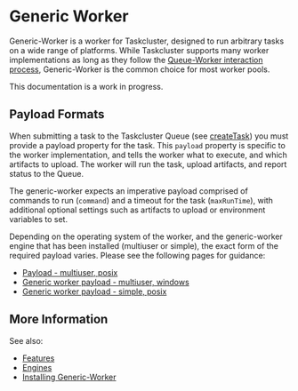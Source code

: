 # Generic Worker

Generic-Worker is a worker for Taskcluster, designed to run arbitrary tasks on a wide range of platforms.
While Taskcluster supports many worker implementations as long as they follow the [Queue-Worker interaction process](/docs/reference/platform/queue/worker-interaction), Generic-Worker is the common choice for most worker pools.

This documentation is a work in progress.

## Payload Formats

When submitting a task to the Taskcluster Queue (see [createTask](/docs/reference/platform/queue/api#createTask)) you must provide a payload property for the task.
This `payload` property is specific to the worker implementation, and tells the worker what to execute, and which artifacts to upload.
The worker will run the task, upload artifacts, and report status to the Queue.

The generic-worker expects an imperative payload comprised of commands to run (`command`) and a timeout for the task (`maxRunTime`), with additional optional settings such as artifacts to upload or environment variables to set.

Depending on the operating system of the worker, and the generic-worker engine that has been installed (multiuser or simple), the exact form of the required payload varies.
Please see the following pages for guidance:

<!-- BEGIN PAYLOAD LINKS -->
 * [Payload - multiuser, posix](/docs/reference/workers/generic-worker/multiuser-posix-payload)
 * [Generic worker payload - multiuser, windows](/docs/reference/workers/generic-worker/multiuser-windows-payload)
 * [Generic worker payload - simple, posix](/docs/reference/workers/generic-worker/simple-posix-payload)
<!-- END PAYLOAD LINKS -->

## More Information

See also:
* [Features](/docs/reference/workers/generic-worker/features)
* [Engines](/docs/reference/workers/generic-worker/engines)
* [Installing Generic-Worker](/docs/reference/workers/generic-worker/installing)
